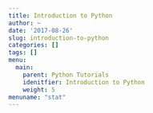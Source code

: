 ```yaml
---
title: Introduction to Python
author: ~
date: '2017-08-26'
slug: introduction-to-python
categories: []
tags: []
menu:
  main:
    parent: Python Tutorials
    idenitfier: Introduction to Python
    weight: 5
menuname: "stat"
---
```


